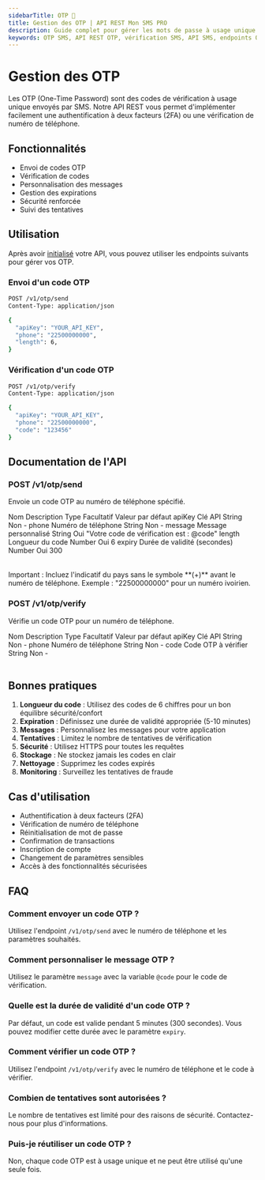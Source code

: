 ```yaml
---
sidebarTitle: OTP 🔐
title: Gestion des OTP | API REST Mon SMS PRO
description: Guide complet pour gérer les mots de passe à usage unique (OTP) avec notre API REST. Sécurisez vos applications avec des codes de vérification par SMS.
keywords: OTP SMS, API REST OTP, vérification SMS, API SMS, endpoints OTP, sécurité SMS, codes de vérification
---
```



# Gestion des OTP

Les OTP (One-Time Password) sont des codes de vérification à usage unique envoyés par SMS. Notre API REST vous permet d'implémenter facilement une authentification à deux facteurs (2FA) ou une vérification de numéro de téléphone.

## Fonctionnalités

- Envoi de codes OTP
- Vérification de codes
- Personnalisation des messages
- Gestion des expirations
- Sécurité renforcée
- Suivi des tentatives

## Utilisation

Après avoir [initialisé](/libs/rest/get-started/#init) votre API, vous pouvez utiliser les endpoints suivants pour gérer vos OTP.

### Envoi d'un code OTP

```bash
POST /v1/otp/send
Content-Type: application/json

{
  "apiKey": "YOUR_API_KEY",
  "phone": "22500000000",
  "length": 6,
}
```

### Vérification d'un code OTP

```bash
POST /v1/otp/verify
Content-Type: application/json

{
  "apiKey": "YOUR_API_KEY",
  "phone": "22500000000",
  "code": "123456"
}
```

## Documentation de l'API

### POST /v1/otp/send

Envoie un code OTP au numéro de téléphone spécifié.

<Table style={{ marginTop: 20 }}>
  <thead>
    <Table.Tr>
      <Table.Th>Nom</Table.Th>
      <Table.Th>Description</Table.Th>
      <Table.Th>Type</Table.Th>
      <Table.Th>Facultatif</Table.Th>
      <Table.Th>Valeur par défaut</Table.Th>
    </Table.Tr>
  </thead>
  <tbody>
    <Table.Tr>
      <Table.Td>apiKey</Table.Td>
      <Table.Td>Clé API</Table.Td>
      <Table.Td>String</Table.Td>
      <Table.Td>Non</Table.Td>
      <Table.Td>-</Table.Td>
    </Table.Tr>
    <Table.Tr>
      <Table.Td>phone</Table.Td>
      <Table.Td>Numéro de téléphone</Table.Td>
      <Table.Td>String</Table.Td>
      <Table.Td>Non</Table.Td>
      <Table.Td>-</Table.Td>
    </Table.Tr>
    <Table.Tr>
      <Table.Td>message</Table.Td>
      <Table.Td>Message personnalisé</Table.Td>
      <Table.Td>String</Table.Td>
      <Table.Td>Oui</Table.Td>
      <Table.Td>"Votre code de vérification est : @code"</Table.Td>
    </Table.Tr>
    <Table.Tr>
      <Table.Td>length</Table.Td>
      <Table.Td>Longueur du code</Table.Td>
      <Table.Td>Number</Table.Td>
      <Table.Td>Oui</Table.Td>
      <Table.Td>6</Table.Td>
    </Table.Tr>
    <Table.Tr>
      <Table.Td>expiry</Table.Td>
      <Table.Td>Durée de validité (secondes)</Table.Td>
      <Table.Td>Number</Table.Td>
      <Table.Td>Oui</Table.Td>
      <Table.Td>300</Table.Td>
    </Table.Tr>
  </tbody>
</Table>

<Callout type="warning" emoji="⚠️">
  Important : Incluez l'indicatif du pays sans le symbole **(+)** avant le
  numéro de téléphone. Exemple : "22500000000" pour un numéro ivoirien.
</Callout>

### POST /v1/otp/verify

Vérifie un code OTP pour un numéro de téléphone.

<Table style={{ marginTop: 20 }}>
  <thead>
    <Table.Tr>
      <Table.Th>Nom</Table.Th>
      <Table.Th>Description</Table.Th>
      <Table.Th>Type</Table.Th>
      <Table.Th>Facultatif</Table.Th>
      <Table.Th>Valeur par défaut</Table.Th>
    </Table.Tr>
  </thead>
  <tbody>
    <Table.Tr>
      <Table.Td>apiKey</Table.Td>
      <Table.Td>Clé API</Table.Td>
      <Table.Td>String</Table.Td>
      <Table.Td>Non</Table.Td>
      <Table.Td>-</Table.Td>
    </Table.Tr>
    <Table.Tr>
      <Table.Td>phone</Table.Td>
      <Table.Td>Numéro de téléphone</Table.Td>
      <Table.Td>String</Table.Td>
      <Table.Td>Non</Table.Td>
      <Table.Td>-</Table.Td>
    </Table.Tr>
    <Table.Tr>
      <Table.Td>code</Table.Td>
      <Table.Td>Code OTP à vérifier</Table.Td>
      <Table.Td>String</Table.Td>
      <Table.Td>Non</Table.Td>
      <Table.Td>-</Table.Td>
    </Table.Tr>
  </tbody>
</Table>

## Bonnes pratiques

1. **Longueur du code** : Utilisez des codes de 6 chiffres pour un bon équilibre sécurité/confort
2. **Expiration** : Définissez une durée de validité appropriée (5-10 minutes)
3. **Messages** : Personnalisez les messages pour votre application
4. **Tentatives** : Limitez le nombre de tentatives de vérification
5. **Sécurité** : Utilisez HTTPS pour toutes les requêtes
6. **Stockage** : Ne stockez jamais les codes en clair
7. **Nettoyage** : Supprimez les codes expirés
8. **Monitoring** : Surveillez les tentatives de fraude

## Cas d'utilisation

- Authentification à deux facteurs (2FA)
- Vérification de numéro de téléphone
- Réinitialisation de mot de passe
- Confirmation de transactions
- Inscription de compte
- Changement de paramètres sensibles
- Accès à des fonctionnalités sécurisées

## FAQ

### Comment envoyer un code OTP ?

Utilisez l'endpoint `/v1/otp/send` avec le numéro de téléphone et les paramètres souhaités.

### Comment personnaliser le message OTP ?

Utilisez le paramètre `message` avec la variable `@code` pour le code de vérification.

### Quelle est la durée de validité d'un code OTP ?

Par défaut, un code est valide pendant 5 minutes (300 secondes). Vous pouvez modifier cette durée avec le paramètre `expiry`.

### Comment vérifier un code OTP ?

Utilisez l'endpoint `/v1/otp/verify` avec le numéro de téléphone et le code à vérifier.

### Combien de tentatives sont autorisées ?

Le nombre de tentatives est limité pour des raisons de sécurité. Contactez-nous pour plus d'informations.

### Puis-je réutiliser un code OTP ?

Non, chaque code OTP est à usage unique et ne peut être utilisé qu'une seule fois.
